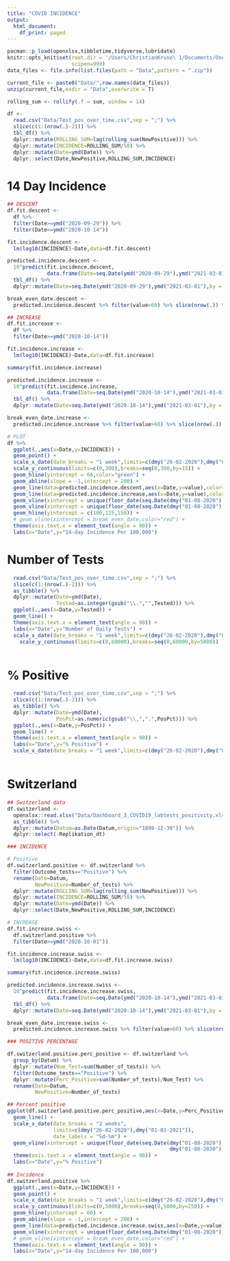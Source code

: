 ```yaml
---
title: "COVID INCIDENCE"
output:
  html_document:
    df_print: paged
---
```


```r
pacman::p_load(openxlsx,tibbletime,tidyverse,lubridate)
knitr::opts_knit$set(root.dir = '/Users/ChristianKruse\ 1/Documents/OneDrivePrivat/OneDrive/COVID_INCIDENCE',
                     scipen=999)
data_files <- file.info(list.files(path = "Data",pattern = ".zip"))
```

```r
current_file <- paste0("Data/",row.names(data_files))
unzip(current_file,exdir = "Data",overwrite = T)
```

```r
rolling_sum <- rollify(.f = sum, window = 14)
```


```r

df <- 
  read.csv("Data/Test_pos_over_time.csv",sep = ";") %>%
  slice(c(1:(nrow(.)-2))) %>% 
  tbl_df() %>%
  dplyr::mutate(ROLLING_SUM=lag(rolling_sum(NewPositive))) %>%
  dplyr::mutate(INCIDENCE=ROLLING_SUM/58) %>%
  dplyr::mutate(Date=ymd(Date)) %>%
  dplyr::select(Date,NewPositive,ROLLING_SUM,INCIDENCE)

```

# 14 Day Incidence

```r

## DESCENT
df.fit.descent <- 
  df %>%
  filter(Date>=ymd("2020-09-29")) %>%
  filter(Date<=ymd("2020-10-14"))

fit.incidence.descent <- 
  lm(log10(INCIDENCE)~Date,data=df.fit.descent)

predicted.incidence.descent <- 
  10^predict(fit.incidence.descent,
             data.frame(Date=seq.Date(ymd("2020-09-29"),ymd("2021-03-01"),by = "1 day"))) %>%
  tbl_df() %>%
  dplyr::mutate(Date=seq.Date(ymd("2020-09-29"),ymd("2021-03-01"),by = "1 day"))

break_even_date.descent <- 
  predicted.incidence.descent %>% filter(value>60) %>% slice(nrow(.)) %>% .[["Date"]]

## INCREASE
df.fit.increase <- 
  df %>%
  filter(Date>=ymd("2020-10-14"))

fit.incidence.increase <- 
  lm(log10(INCIDENCE)~Date,data=df.fit.increase)

summary(fit.incidence.increase)

predicted.incidence.increase <- 
  10^predict(fit.incidence.increase,
             data.frame(Date=seq.Date(ymd("2020-10-14"),ymd("2021-03-01"),by = "1 day"))) %>%
  tbl_df() %>%
  dplyr::mutate(Date=seq.Date(ymd("2020-10-14"),ymd("2021-03-01"),by = "1 day"))

break_even_date.increase <- 
  predicted.incidence.increase %>% filter(value>60) %>% slice(nrow(.)) %>% .[["Date"]]

# PLOT
df %>%
  ggplot(.,aes(x=Date,y=INCIDENCE)) +
  geom_point() +
  scale_x_date(date_breaks = "1 week",limits=c(dmy("26-02-2020"),dmy("01-01-2021")),date_labels = "%d-%m") +
  scale_y_continuous(limits=c(0,300),breaks=seq(0,300,by=15)) +
  geom_hline(yintercept = 60,color="green") +
  geom_abline(slope = -1,intercept = 200) +
  geom_line(data=predicted.incidence.descent,aes(x=Date,y=value),color="blue") +
  geom_line(data=predicted.incidence.increase,aes(x=Date,y=value),color="red") +
  geom_vline(xintercept = unique(floor_date(seq.Date(dmy("01-08-2020"),dmy("01-08-2030"),by="1 day"),"month")),color="blue") +
  geom_vline(xintercept = unique(floor_date(seq.Date(dmy("01-08-2020"),dmy("01-08-2030"),by="1 day"),"week")),color="grey50") +
  geom_hline(yintercept = c(100,125,150)) + 
  # geom_vline(xintercept = break_even_date,color="red") +
  theme(axis.text.x = element_text(angle = 90)) +
  labs(x="Date",y="14-day Incidence Per 100,000") 


```

# Number of Tests

```r

  read.csv("Data/Test_pos_over_time.csv",sep = ";") %>% 
  slice(c(1:(nrow(.)-2))) %>% 
  as_tibble() %>% 
  dplyr::mutate(Date=ymd(Date),
                Tested=as.integer(gsub("\\.","",Tested))) %>% 
  ggplot(.,aes(x=Date,y=Tested)) +
  geom_line() +
  theme(axis.text.x = element_text(angle = 90)) +
  labs(x="Date",y="Number of Daily Tests") +
  scale_x_date(date_breaks = "1 week",limits=c(dmy("26-02-2020"),dmy("01-01-2021")),date_labels = "%d-%m") +
    scale_y_continuous(limits=c(0,60000),breaks=seq(0,60000,by=5000))



```

# % Positive

```r

  read.csv("Data/Test_pos_over_time.csv",sep = ";") %>% 
  slice(c(1:(nrow(.)-2))) %>% 
  as_tibble() %>% 
  dplyr::mutate(Date=ymd(Date),
                PosPct=as.numeric(gsub("\\,",".",PosPct))) %>% 
  ggplot(.,aes(x=Date,y=PosPct)) +
  geom_line() +
  theme(axis.text.x = element_text(angle = 90)) +
  labs(x="Date",y="% Positive") +
  scale_x_date(date_breaks = "1 week",limits=c(dmy("26-02-2020"),dmy("01-01-2021")),date_labels = "%d-%m")



```

# Switzerland

```r

## Switzerland data
df.switzerland <-
  openxlsx::read.xlsx("Data/Dashboard_3_COVID19_labtests_positivity.xlsx") %>% 
  as_tibble() %>% 
  dplyr::mutate(Datum=as.Date(Datum,origin="1899-12-30")) %>% 
  dplyr::select(-Replikation_dt)


```

```r

### INCIDENCE

# Positive
df.switzerland.positive <- df.switzerland %>% 
  filter(Outcome_tests=="Positive") %>%
  rename(Date=Datum,
         NewPositive=Number_of_tests) %>% 
  dplyr::mutate(ROLLING_SUM=lag(rolling_sum(NewPositive))) %>%
  dplyr::mutate(INCIDENCE=ROLLING_SUM/58) %>%
  dplyr::mutate(Date=ymd(Date)) %>%
  dplyr::select(Date,NewPositive,ROLLING_SUM,INCIDENCE)

# INCREASE
df.fit.increase.swiss <- 
  df.switzerland.positive %>%
  filter(Date>=ymd("2020-10-01"))

fit.incidence.increase.swiss <- 
  lm(log10(INCIDENCE)~Date,data=df.fit.increase.swiss)

summary(fit.incidence.increase.swiss)

predicted.incidence.increase.swiss <- 
  10^predict(fit.incidence.increase.swiss,
             data.frame(Date=seq.Date(ymd("2020-10-14"),ymd("2021-03-01"),by = "1 day"))) %>%
  tbl_df() %>%
  dplyr::mutate(Date=seq.Date(ymd("2020-10-14"),ymd("2021-03-01"),by = "1 day"))

break_even_date.increase.swiss <- 
  predicted.incidence.increase.swiss %>% filter(value>60) %>% slice(nrow(.)) %>% .[["Date"]]

### POSITIVE PERCENTAGE

df.switzerland.positive.perc_positive <- df.switzerland %>% 
  group_by(Datum) %>% 
  dplyr::mutate(Num_Test=sum(Number_of_tests)) %>% 
  filter(Outcome_tests=="Positive") %>% 
  dplyr::mutate(Perc_Positive=sum(Number_of_tests)/Num_Test) %>%
  rename(Date=Datum,
         NewPositive=Number_of_tests)

## Percent positive
ggplot(df.switzerland.positive.perc_positive,aes(x=Date,y=Perc_Positive)) +
  geom_line() +
  scale_x_date(date_breaks = "2 weeks",
               limits=c(dmy("26-02-2020"),dmy("01-01-2021")),
               date_labels = "%d-%m") +
  geom_vline(xintercept = unique(floor_date(seq.Date(dmy("01-08-2020"),
                                                     dmy("01-08-2030"),by="1 day"),"month"))) +
  theme(axis.text.x = element_text(angle = 90)) +
  labs(x="Date",y="% Positive")
  
## Incidence
df.switzerland.positive %>%
  ggplot(.,aes(x=Date,y=INCIDENCE)) +
  geom_point() +
  scale_x_date(date_breaks = "1 week",limits=c(dmy("26-02-2020"),dmy("01-11-2020")),date_labels = "%d-%m") +
  scale_y_continuous(limits=c(0,5000),breaks=seq(0,5000,by=250)) +
  geom_hline(yintercept = 60) +
  geom_abline(slope = -1,intercept = 200) +
  geom_line(data=predicted.incidence.increase.swiss,aes(x=Date,y=value),color="red") +
  geom_vline(xintercept = unique(floor_date(seq.Date(dmy("01-08-2020"),dmy("01-08-2030"),by="1 day"),"month"))) +
  # geom_vline(xintercept = break_even_date,color="red") +
  theme(axis.text.x = element_text(angle = 90)) +
  labs(x="Date",y="14-day Incidence Per 100,000")

```
























